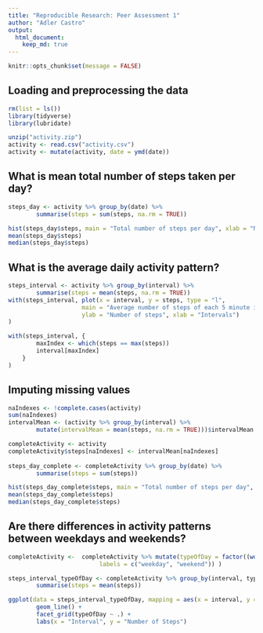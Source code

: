 ```yaml
---
title: "Reproducible Research: Peer Assessment 1"
author: "Adler Castro"
output: 
  html_document:
    keep_md: true
---
```


```r
knitr::opts_chunk$set(message = FALSE)
```

## Loading and preprocessing the data

```r
rm(list = ls())
library(tidyverse)
library(lubridate)

unzip("activity.zip")
activity <- read.csv("activity.csv")
activity <- mutate(activity, date = ymd(date))
```

## What is mean total number of steps taken per day?

```r
steps_day <- activity %>% group_by(date) %>%
        summarise(steps = sum(steps, na.rm = TRUE))

hist(steps_day$steps, main = "Total number of steps per day", xlab = "Number of steps")
mean(steps_day$steps)
median(steps_day$steps)
```

## What is the average daily activity pattern?

```r
steps_interval <- activity %>% group_by(interval) %>%
        summarise(steps = mean(steps, na.rm = TRUE))
with(steps_interval, plot(x = interval, y = steps, type = "l",
                     main = "Average number of steps of each 5 minute interval", 
                     ylab = "Number of steps", xlab = "Intervals")
)
```

```r
with(steps_interval, {
        maxIndex <- which(steps == max(steps))
        interval[maxIndex]
    }
)
```

## Imputing missing values

```r
naIndexes <- !complete.cases(activity)
sum(naIndexes)
intervalMean <- (activity %>% group_by(interval) %>%
        mutate(intervalMean = mean(steps, na.rm = TRUE)))$intervalMean

completeActivity <- activity
completeActivity$steps[naIndexes] <- intervalMean[naIndexes]
        
steps_day_complete <- completeActivity %>% group_by(date) %>%
        summarise(steps = sum(steps))

hist(steps_day_complete$steps, main = "Total number of steps per day", xlab = "Number of steps")
mean(steps_day_complete$steps)
median(steps_day_complete$steps)
```


## Are there differences in activity patterns between weekdays and weekends?
```r
completeActivity <-  completeActivity %>% mutate(typeOfDay = factor((wday(date) %in% c(1, 7)), 
                          labels = c("weekday", "weekend")) )

steps_interval_typeOfDay <- completeActivity %>% group_by(interval, typeOfDay) %>%
        summarise(steps = mean(steps))

ggplot(data = steps_interval_typeOfDay, mapping = aes(x = interval, y = steps, group = typeOfDay)) +
        geom_line() +
        facet_grid(typeOfDay ~ .) + 
        labs(x = "Interval", y = "Number of Steps")
```

